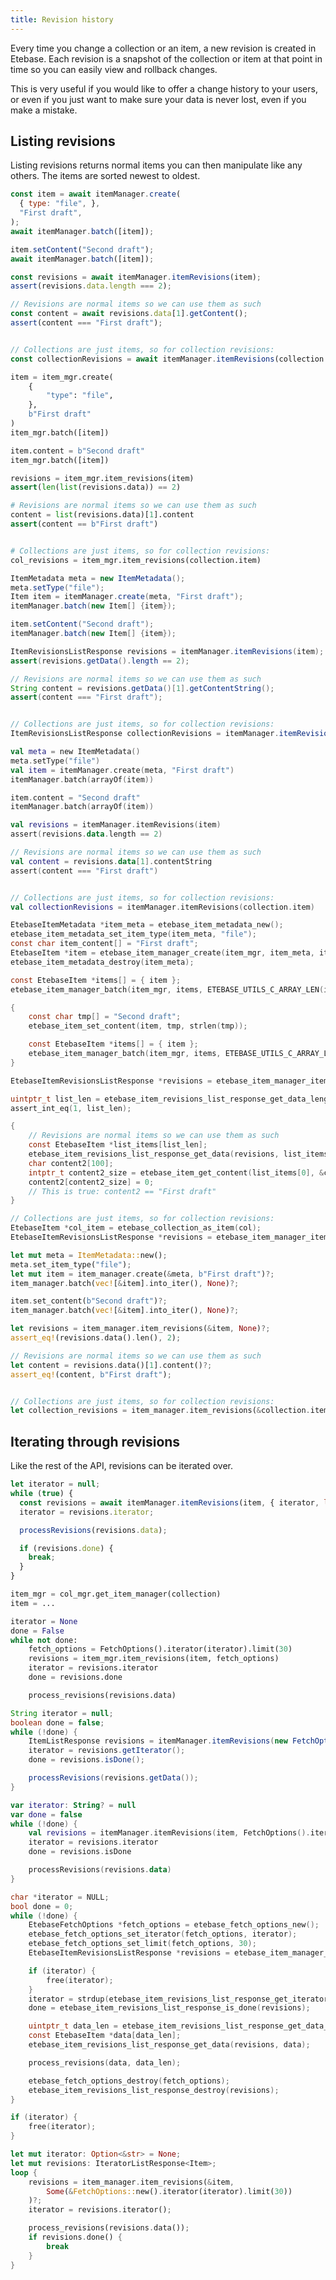 ```yaml
---
title: Revision history
---
```




Every time you change a collection or an item, a new revision is created in Etebase. Each revision is a snapshot of the collection or item at that point in time so you can easily view and rollback changes.

This is very useful if you would like to offer a change history to your users, or even if you just want to make sure your data is never lost, even if you make a mistake.


## Listing revisions

Listing revisions returns normal items you can then manipulate like any others. The items are sorted newest to oldest.

<CodeTabs>
<TabItem value="js">

```js
const item = await itemManager.create(
  { type: "file", },
  "First draft",
);
await itemManager.batch([item]);

item.setContent("Second draft");
await itemManager.batch([item]);

const revisions = await itemManager.itemRevisions(item);
assert(revisions.data.length === 2);

// Revisions are normal items so we can use them as such
const content = await revisions.data[1].getContent();
assert(content === "First draft");


// Collections are just items, so for collection revisions:
const collectionRevisions = await itemManager.itemRevisions(collection.item);
```

</TabItem>
<TabItem value="py">

```python
item = item_mgr.create(
    {
        "type": "file",
    },
    b"First draft"
)
item_mgr.batch([item])

item.content = b"Second draft"
item_mgr.batch([item])

revisions = item_mgr.item_revisions(item)
assert(len(list(revisions.data)) == 2)

# Revisions are normal items so we can use them as such
content = list(revisions.data)[1].content
assert(content == b"First draft")


# Collections are just items, so for collection revisions:
col_revisions = item_mgr.item_revisions(collection.item)
```

</TabItem>
<TabItem value="java">

```java
ItemMetadata meta = new ItemMetadata();
meta.setType("file");
Item item = itemManager.create(meta, "First draft");
itemManager.batch(new Item[] {item});

item.setContent("Second draft");
itemManager.batch(new Item[] {item});

ItemRevisionsListResponse revisions = itemManager.itemRevisions(item);
assert(revisions.getData().length == 2);

// Revisions are normal items so we can use them as such
String content = revisions.getData()[1].getContentString();
assert(content === "First draft");


// Collections are just items, so for collection revisions:
ItemRevisionsListResponse collectionRevisions = itemManager.itemRevisions(collection.getItem());
```

</TabItem>
<TabItem value="kt">

```kotlin
val meta = new ItemMetadata()
meta.setType("file")
val item = itemManager.create(meta, "First draft")
itemManager.batch(arrayOf(item))

item.content = "Second draft"
itemManager.batch(arrayOf(item))

val revisions = itemManager.itemRevisions(item)
assert(revisions.data.length == 2)

// Revisions are normal items so we can use them as such
val content = revisions.data[1].contentString
assert(content === "First draft")


// Collections are just items, so for collection revisions:
val collectionRevisions = itemManager.itemRevisions(collection.item)
```

</TabItem>
<TabItem value="c">

```c
EtebaseItemMetadata *item_meta = etebase_item_metadata_new();
etebase_item_metadata_set_item_type(item_meta, "file");
const char item_content[] = "First draft";
EtebaseItem *item = etebase_item_manager_create(item_mgr, item_meta, item_content, strlen(item_content));
etebase_item_metadata_destroy(item_meta);

const EtebaseItem *items[] = { item };
etebase_item_manager_batch(item_mgr, items, ETEBASE_UTILS_C_ARRAY_LEN(items), NULL, 0, NULL);

{
    const char tmp[] = "Second draft";
    etebase_item_set_content(item, tmp, strlen(tmp));

    const EtebaseItem *items[] = { item };
    etebase_item_manager_batch(item_mgr, items, ETEBASE_UTILS_C_ARRAY_LEN(items), NULL, 0, NULL);
}

EtebaseItemRevisionsListResponse *revisions = etebase_item_manager_item_revisions(item_mgr, item, NULL);

uintptr_t list_len = etebase_item_revisions_list_response_get_data_length(revisions);
assert_int_eq(1, list_len);

{
    // Revisions are normal items so we can use them as such
    const EtebaseItem *list_items[list_len];
    etebase_item_revisions_list_response_get_data(revisions, list_items);
    char content2[100];
    intptr_t content2_size = etebase_item_get_content(list_items[0], &content2, sizeof(content2));
    content2[content2_size] = 0;
    // This is true: content2 == "First draft"
}

// Collections are just items, so for collection revisions:
EtebaseItem *col_item = etebase_collection_as_item(col);
EtebaseItemRevisionsListResponse *revisions = etebase_item_manager_item_revisions(item_mgr, col_item, NULL);
```

</TabItem>
<TabItem value="rs">

```rust
let mut meta = ItemMetadata::new();
meta.set_item_type("file");
let mut item = item_manager.create(&meta, b"First draft")?;
item_manager.batch(vec![&item].into_iter(), None)?;

item.set_content(b"Second draft")?;
item_manager.batch(vec![&item].into_iter(), None)?;

let revisions = item_manager.item_revisions(&item, None)?;
assert_eq!(revisions.data().len(), 2);

// Revisions are normal items so we can use them as such
let content = revisions.data()[1].content()?;
assert_eq!(content, b"First draft");


// Collections are just items, so for collection revisions:
let collection_revisions = item_manager.item_revisions(&collection.item()?, None);
```

</TabItem>
</CodeTabs>


## Iterating through revisions

Like the rest of the API, revisions can be iterated over.

<CodeTabs>
<TabItem value="js">

```js
let iterator = null;
while (true) {
  const revisions = await itemManager.itemRevisions(item, { iterator, limit: 5 });
  iterator = revisions.iterator;

  processRevisions(revisions.data);

  if (revisions.done) {
    break;
  }
}
```

</TabItem>
<TabItem value="py">

```python
item_mgr = col_mgr.get_item_manager(collection)
item = ...

iterator = None
done = False
while not done:
    fetch_options = FetchOptions().iterator(iterator).limit(30)
    revisions = item_mgr.item_revisions(item, fetch_options)
    iterator = revisions.iterator
    done = revisions.done

    process_revisions(revisions.data)
```

</TabItem>
<TabItem value="java">

```java
String iterator = null;
boolean done = false;
while (!done) {
    ItemListResponse revisions = itemManager.itemRevisions(new FetchOptions().iterator(iterator).limit(30));
    iterator = revisions.getIterator();
    done = revisions.isDone();

    processRevisions(revisions.getData());
}
```

</TabItem>
<TabItem value="kt">

```kotlin
var iterator: String? = null
var done = false
while (!done) {
    val revisions = itemManager.itemRevisions(item, FetchOptions().iterator(iterator).limit(30))
    iterator = revisions.iterator
    done = revisions.isDone

    processRevisions(revisions.data)
}
```

</TabItem>
<TabItem value="c">

```c
char *iterator = NULL;
bool done = 0;
while (!done) {
    EtebaseFetchOptions *fetch_options = etebase_fetch_options_new();
    etebase_fetch_options_set_iterator(fetch_options, iterator);
    etebase_fetch_options_set_limit(fetch_options, 30);
    EtebaseItemRevisionsListResponse *revisions = etebase_item_manager_list(item_mgr, fetch_options);

    if (iterator) {
        free(iterator);
    }
    iterator = strdup(etebase_item_revisions_list_response_get_iterator(revisions));
    done = etebase_item_revisions_list_response_is_done(revisions);

    uintptr_t data_len = etebase_item_revisions_list_response_get_data_length(revisions);
    const EtebaseItem *data[data_len];
    etebase_item_revisions_list_response_get_data(revisions, data);

    process_revisions(data, data_len);

    etebase_fetch_options_destroy(fetch_options);
    etebase_item_revisions_list_response_destroy(revisions);
}

if (iterator) {
    free(iterator);
}
```

</TabItem>
<TabItem value="rs">

```rust
let mut iterator: Option<&str> = None;
let mut revisions: IteratorListResponse<Item>;
loop {
    revisions = item_manager.item_revisions(&item, 
        Some(&FetchOptions::new().iterator(iterator).limit(30))
    )?;
    iterator = revisions.iterator();

    process_revisions(revisions.data());
    if revisions.done() {
        break
    }
}
```

</TabItem>
</CodeTabs>
